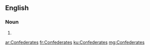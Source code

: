 {{also|confederates|confédérâtes}}
==English==

===Noun===
{{head|en|noun plural form}}

# {{plural of|Confederate|lang=en}}

[[ar:Confederates]]
[[fr:Confederates]]
[[ku:Confederates]]
[[mg:Confederates]]